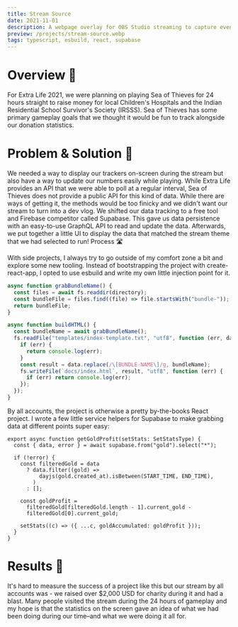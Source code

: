 ```yaml
---
title: Stream Source
date: 2021-11-01
description: A webpage overlay for OBS Studio streaming to capture events, statistics, and donation levels for a charity stream in Fall 2021
preview: /projects/stream-source.webp
tags: typescript, esbuild, react, supabase
---
```


<a href="https://stream.leemulvey.com" target="_blank">
  <Hero src="/projects/stream-source.webp" alt="Stream Source" />
</a>

# Overview 🔎

For Extra Life 2021, we were planning on playing Sea of Thieves for 24 hours straight to raise money for local Children's Hospitals and the Indian Residential School Survivor's Society (IRSSS). Sea of Thieves has some primary gameplay goals that we thought it would be fun to track alongside our donation statistics.

# Problem & Solution 🤝

We needed a way to display our trackers on-screen during the stream but also have a way to update our numbers easily while playing. While Extra Life provides an API that we were able to poll at a regular interval, Sea of Thieves does not provide a public API for this kind of data. While there are ways of getting it, the methods would be too finicky and we didn't want our stream to turn into a dev vlog.
We shifted our data tracking to a free tool and Firebase competitor called Supabase. This gave us data persistence with an easy-to-use GraphQL API to read and update the data.
Afterwards, we put together a little UI to display the data that matched the stream theme that we had selected to run!
Process 🛣

With side projects, I always try to go outside of my comfort zone a bit and explore some new tooling. Instead of bootstrapping the project with create-react-app, I opted to use esbuild and write my own little injection point for it.

```ts
async function grabBundleName() {
  const files = await fs.readdir(directory);
  const bundleFile = files.find((file) => file.startsWith("bundle-"));
  return bundleFile;
}
```

```ts
async function buildHTML() {
  const bundleName = await grabBundleName();
  fs.readFile("templates/index-template.txt", "utf8", function (err, data) {
    if (err) {
      return console.log(err);
    }
    const result = data.replace(/\[BUNDLE-NAME\]/g, bundleName);
    fs.writeFile(`docs/index.html`, result, "utf8", function (err) {
      if (err) return console.log(err);
    });
  });
}
```

By all accounts, the project is otherwise a pretty by-the-books React project. I wrote a few little service helpers for Supabase to make grabbing data at different points super easy:

```tsx
export async function getGoldProfit(setStats: SetStatsType) {
  const { data, error } = await supabase.from("gold").select("*");

  if (!error) {
    const filteredGold = data
      ? data.filter((gold) =>
          dayjs(gold.created_at).isBetween(START_TIME, END_TIME),
        )
      : [];

    const goldProfit =
      filteredGold[filteredGold.length - 1].current_gold -
      filteredGold[0].current_gold;

    setStats((c) => ({ ...c, goldAccumulated: goldProfit }));
  }
}
```

# Results 🎁

It's hard to measure the success of a project like this but our stream by all accounts was - we raised over $2,000 USD for charity during it and had a blast. Many people visited the stream during the 24 hours of gameplay and my hope is that the statistics on the screen gave an idea of what we had been doing during our time–and what we were doing it all for.
